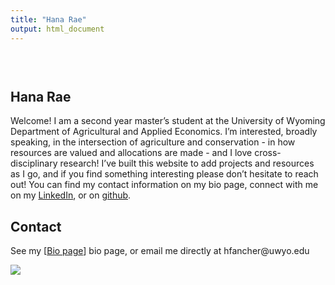 ```yaml
---
title: "Hana Rae"
output: html_document
---
```


<style type="text/css">
.title {
  display: none;
}

#getting-started img {
  margin-right: 10px;
}

</style>

<div class="row" style="padding-top: 30px;">
<div class="col-sm-6">

# **Hana Rae**

Welcome! I am a second year master's student at the University of Wyoming Department of Agricultural and Applied Economics. I'm interested, broadly speaking, in the intersection of agriculture and conservation - in how resources are valued and allocations are made - and I love cross-disciplinary research! I've built this website to add projects and resources as I go, and if you find something interesting please don't hesitate to reach out! You can find my contact information on my bio page, connect with me on my [LinkedIn](https://www.linkedin.com/in/hana-fancher001), or on [github](https://github.com/hfancher).

## Contact

See my [[Bio page](https://crumplab.github.io/LabJournalWebsite/Journal.html)] bio page, or email me directly at hfancher@uwyo.edu 

</div>
<div class="col-sm-6">



<a href = "https://crumplab.github.io">
![](images/kernza-trials_UNL.png)
</a>
</div>

